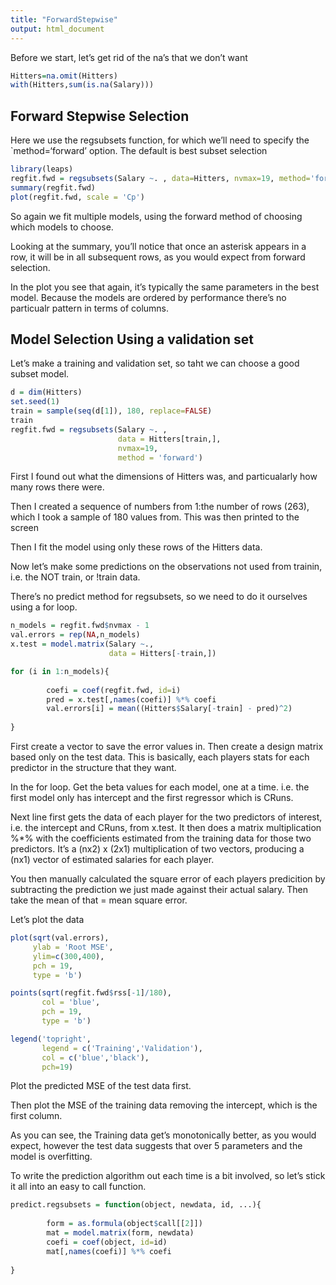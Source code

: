 ```yaml
---
title: "ForwardStepwise"
output: html_document
---
```


Before we start, let's get rid of the na's that we don't want

```r
Hitters=na.omit(Hitters)
with(Hitters,sum(is.na(Salary)))
```


Forward Stepwise Selection
--------------------------

Here we use the regsubsets function, for which we'll need to specify the `method='forward' option. The default is best subset selection

```r
library(leaps)
regfit.fwd = regsubsets(Salary ~. , data=Hitters, nvmax=19, method='forward')
summary(regfit.fwd)
plot(regfit.fwd, scale = 'Cp')
```

So again we fit multiple models, using the forward method of choosing which models to choose. 

Looking at the summary, you'll notice that once an asterisk appears in a row, it will be in all subsequent rows, as you would expect from forward selection.

In the plot you see that again, it's typically the same parameters in the best model. Because the models are ordered by performance there's no particualr pattern in terms of columns.



Model Selection Using a validation set
--------------------------------------

Let's make a training and validation set, so taht we can choose a good subset model.

```r
d = dim(Hitters)
set.seed(1)
train = sample(seq(d[1]), 180, replace=FALSE)
train
regfit.fwd = regsubsets(Salary ~. , 
                        data = Hitters[train,], 
                        nvmax=19, 
                        method = 'forward')
```

First I found out what the dimensions of Hitters was, and particualarly how many rows there were.

Then I created a sequence of numbers from 1:the number of rows (263), which I took a sample of 180 values from. This was then printed to the screen

Then I fit the model using only these rows of the Hitters data.

Now let's make some predictions on the observations not used from trainin, i.e. the NOT train, or !train data.

There's no predict method for regsubsets, so we need to do it ourselves using a for loop.

```r
n_models = regfit.fwd$nvmax - 1
val.errors = rep(NA,n_models)
x.test = model.matrix(Salary ~., 
                      data = Hitters[-train,])

for (i in 1:n_models){
        
        coefi = coef(regfit.fwd, id=i)
        pred = x.test[,names(coefi)] %*% coefi
        val.errors[i] = mean((Hitters$Salary[-train] - pred)^2)
        
}
```

First create a vector to save the error values in.
Then create a design matrix based only on the test data. This is basically, each players stats for each predictor in the structure that they want.

In the for loop.
Get the beta values for each model, one at a time. i.e. the first model only has intercept and the first regressor which is CRuns.

Next line first gets the data of each player for the two predictors of interest, i.e. the intercept and CRuns, from x.test. It then does a matrix multiplication %*% with the coefficients estimated from the training data for those two predictors. It's a (nx2) x (2x1) multiplication of two vectors, producing a (nx1) vector of estimated salaries for each player.

You then manually calculated the square error of each players predicition by subtracting the prediction we just made against their actual salary. Then take the mean of that = mean square error.

Let's plot the data

```r
plot(sqrt(val.errors), 
     ylab = 'Root MSE', 
     ylim=c(300,400), 
     pch = 19, 
     type = 'b')

points(sqrt(regfit.fwd$rss[-1]/180),
       col = 'blue',
       pch = 19,
       type = 'b')

legend('topright', 
       legend = c('Training','Validation'),
       col = c('blue','black'),
       pch=19)
```

Plot the predicted MSE of the test data first.

Then plot the MSE of the training data removing the intercept, which is the first column. 

As you can see, the Training data get's monotonically better, as you would expect, however the test data suggests that over 5 parameters and the model is overfitting.


To write the prediction algorithm out each time is a bit involved, so let's stick it all into an easy to call function.

```r
predict.regsubsets = function(object, newdata, id, ...){
        
        form = as.formula(object$call[[2]])
        mat = model.matrix(form, newdata)
        coefi = coef(object, id=id)
        mat[,names(coefi)] %*% coefi
        
}
```

